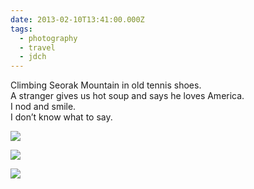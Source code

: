 ```yaml
---
date: 2013-02-10T13:41:00.000Z
tags:
  - photography
  - travel
  - jdch
---
```

Climbing Seorak Mountain in old tennis shoes.<br/>
A stranger gives us hot soup and says he loves America.<br/>
I nod and smile.<br/>
I don’t know what to say.

![](../../assets/photos/20130210-IMG_6121.jpg)

![](../../assets/photos/20130210-IMG_6151.jpg)

![](../../assets/photos/20130210-IMG_6265.jpg)
